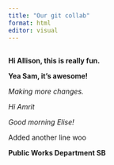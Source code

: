 ```yaml
---
title: "Our git collab"
format: html
editor: visual
---
```


## 

**Hi Allison, this is really fun.**

**Yea Sam, it's awesome!**

*Making more changes.*

*Hi Amrit*

*Good morning Elise!*

Added another line woo

**Public Works Department SB**
